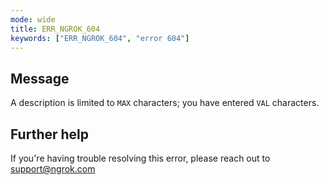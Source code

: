 ```yaml
---
mode: wide
title: ERR_NGROK_604
keywords: ["ERR_NGROK_604", "error 604"]
---
```


## Message

A description is limited to `MAX` characters; you have entered `VAL` characters.

## Further help

If you're having trouble resolving this error, please reach out to [support@ngrok.com](mailto:support@ngrok.com?subject=Help%20with%20ERR_NGROK_604)
